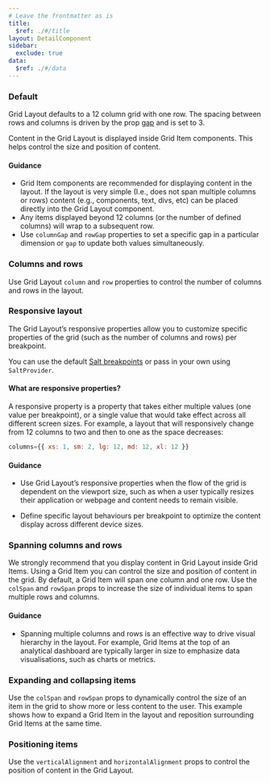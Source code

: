 ```yaml
---
# Leave the frontmatter as is
title:
  $ref: ./#/title
layout: DetailComponent
sidebar:
  exclude: true
data:
  $ref: ./#/data
---
```


<LivePreviewControls>

<LivePreview componentName="grid-layout" exampleName="Default">

### Default

Grid Layout defaults to a 12 column grid with one row. The spacing between rows and columns is driven by the prop [gap](https://www.saltdesignsystem.com/salt/foundations/spacing) and is set to 3.

Content in the Grid Layout is displayed inside Grid Item components. This helps control the size and position of content.

#### Guidance

- Grid Item components are recommended for displaying content in the layout. If the layout is very simple (I.e., does not span multiple columns or rows) content (e.g., components, text, divs, etc) can be placed directly into the Grid Layout component.
- Any items displayed beyond 12 columns (or the number of defined columns) will wrap to a subsequent row.
- Use `columnGap` and `rowGap` properties to set a specific gap in a particular dimension or `gap` to update both values simultaneously.

</LivePreview>

<LivePreview componentName="grid-layout" exampleName="ColumnsAndRows">

### Columns and rows

Use Grid Layout `column` and `row` properties to control the number of columns and rows in the layout.

</LivePreview>

<LivePreview componentName="grid-layout" exampleName="ResponsiveLayout">

### Responsive layout

The Grid Layout’s responsive properties allow you to customize specific properties of the grid (such as the number of columns and rows) per breakpoint.

You can use the default [Salt breakpoints](https://www.saltdesignsystem.com/salt/foundations/responsiveness) or pass in your own using `SaltProvider`.

#### What are responsive properties?

A responsive property is a property that takes either multiple values (one value per breakpoint), or a single value that would take effect across all different screen sizes. For example, a layout that will responsively change from 12 columns to two and then to one as the space decreases:

```js
columns={{ xs: 1, sm: 2, lg: 12, md: 12, xl: 12 }}
```

#### Guidance

- Use Grid Layout’s responsive properties when the flow of the grid is dependent on the viewport size, such as when a user typically resizes their application or webpage and content needs to remain visible.

- Define specific layout behaviours per breakpoint to optimize the content display across different device sizes.

</LivePreview>

<LivePreview componentName="grid-layout" exampleName="SpanningColumnsAndRows">

### Spanning columns and rows

We strongly recommend that you display content in Grid Layout inside Grid Items. Using a Grid Item you can control the size and position of content in the grid. By default, a Grid Item will span one column and one row. Use the `colSpan` and `rowSpan` props to increase the size of individual items to span multiple rows and columns.

#### Guidance

- Spanning multiple columns and rows is an effective way to drive visual hierarchy in the layout. For example, Grid Items at the top of an analytical dashboard are typically larger in size to emphasize data visualisations, such as charts or metrics.

</LivePreview>

<LivePreview componentName="grid-layout" exampleName="ExpandingAndCollapsingItems">

### Expanding and collapsing items

Use the `colSpan` and `rowSpan` props to dynamically control the size of an item in the grid to show more or less content to the user. This example shows how to expand a Grid Item in the layout and reposition surrounding Grid Items at the same time.

</LivePreview>

<LivePreview componentName="grid-layout" exampleName="PositioningItems">

### Positioning items

Use the `verticalAlignment` and `horizontalAlignment` props to control the position of content in the Grid Layout.

</LivePreview>

</LivePreviewControls>
